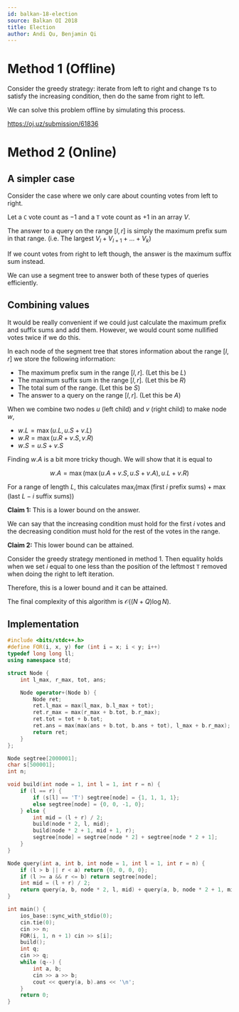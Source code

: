 ```yaml
---
id: balkan-18-election
source: Balkan OI 2018
title: Election
author: Andi Qu, Benjamin Qi
---
```


# Method 1 (Offline)

Consider the greedy strategy: iterate from left to right and change `T`s to satisfy the increasing condition, then do the same from right to left.

We can solve this problem offline by simulating this process.

https://oj.uz/submission/61836

<IncompleteSection />

# Method 2 (Online)

## A simpler case

Consider the case where we only care about counting votes from left to right.

Let a `C` vote count as $-1$ and a `T` vote count as $+1$ in an array $V$.

The answer to a query on the range $[l, r]$ is simply the maximum prefix sum in that range. (i.e. The largest $V_l + V_{l + 1} + \dots + V_k$)

If we count votes from right to left though, the answer is the maximum suffix sum instead.

We can use a segment tree to answer both of these types of queries efficiently.

## Combining values

It would be really convenient if we could just calculate the maximum prefix and suffix sums and add them. However, we would count some nullified votes twice if we do this.

In each node of the segment tree that stores information about the range $[l, r]$ we store the following information:

- The maximum prefix sum in the range $[l, r]$. (Let this be $L$)
- The maximum suffix sum in the range $[l, r]$. (Let this be $R$)
- The total sum of the range. (Let this be $S$)
- The answer to a query on the range $[l, r]$. (Let this be $A$)

When we combine two nodes $u$ (left child) and $v$ (right child) to make node $w$,

- $w.L = \max(u.L, u.S + v.L)$
- $w.R = \max(u.R + v.S, v.R)$
- $w.S = u.S + v.S$

Finding $w.A$ is a bit more tricky though. We will show that it is equal to

$$
w.A=\max(\max(u.A + v.S, u.S + v.A), u.L + v.R)
$$

For a range of length $L$, this calculates $\max_i\left(\max(\text{first }i\text{ prefix sums})+\max(\text{last }L-i\text{ suffix sums})\right)$

**Claim 1:** This is a lower bound on the answer.

We can say that the increasing condition must hold for the first $i$ votes and the decreasing condition must hold for the rest of the votes in the range.

**Claim 2:** This lower bound can be attained.

Consider the greedy strategy mentioned in method 1. Then equality holds when we set $i$ equal to one less than the position of the leftmost `T` removed when doing the right to left iteration.

Therefore, this is a lower bound and it can be attained.

The final complexity of this algorithm is $\mathcal{O}((N + Q) \log N)$.

## Implementation

```cpp
#include <bits/stdc++.h>
#define FOR(i, x, y) for (int i = x; i < y; i++)
typedef long long ll;
using namespace std;

struct Node {
	int l_max, r_max, tot, ans;

	Node operator+(Node b) {
		Node ret;
		ret.l_max = max(l_max, b.l_max + tot);
		ret.r_max = max(r_max + b.tot, b.r_max);
		ret.tot = tot + b.tot;
		ret.ans = max(max(ans + b.tot, b.ans + tot), l_max + b.r_max);
		return ret;
	}
};

Node segtree[2000001];
char s[500001];
int n;

void build(int node = 1, int l = 1, int r = n) {
	if (l == r) {
		if (s[l] == 'T') segtree[node] = {1, 1, 1, 1};
		else segtree[node] = {0, 0, -1, 0};
	} else {
		int mid = (l + r) / 2;
		build(node * 2, l, mid);
		build(node * 2 + 1, mid + 1, r);
		segtree[node] = segtree[node * 2] + segtree[node * 2 + 1];
	}
}

Node query(int a, int b, int node = 1, int l = 1, int r = n) {
	if (l > b || r < a) return {0, 0, 0, 0};
	if (l >= a && r <= b) return segtree[node];
	int mid = (l + r) / 2;
	return query(a, b, node * 2, l, mid) + query(a, b, node * 2 + 1, mid + 1, r);
}

int main() {
	ios_base::sync_with_stdio(0);
	cin.tie(0);
	cin >> n;
	FOR(i, 1, n + 1) cin >> s[i];
	build();
	int q;
	cin >> q;
	while (q--) {
		int a, b;
		cin >> a >> b;
		cout << query(a, b).ans << '\n';
	}
	return 0;
}
```
